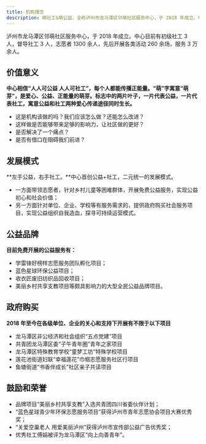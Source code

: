 ```yaml
---
title: 机构理念
description: 萌社工&萌公益，全称泸州市龙马潭区邻萌社区服务中心，于 2018 年成立。中心目前有初级社工 3 人，督导社工 3 人，志愿者 1300 余人，先后开展各类活动 260 余场，服务 3 万余人。
---
```



<PageDescription>

泸州市龙马潭区邻萌社区服务中心，于 2018 年成立。中心目前有初级社工 3 人，督导社工 3 人，志愿者 1300 余人，先后开展各类活动 260 余场，服务 3 万余人。

</PageDescription>

<Row className={principlesSection}>
<Column colMd={2} colLg={4}>

## 价值意义

</Column>
<Column colMd={6} colLg={8}>

**中心相信“人人可公益 人人可社工”，每个人都能传播正能量。“萌”字寓意“萌芽”，是爱心、公益、正能量的萌芽。标志中的两片叶子，一片代表公益，一片代表社工，寓意公益和社工两种爱心传递途径同时生长。**

- 这是机构该做的吗？我们应该怎么做？还能怎么改进？
- 这样做是否能够带来足够的影响力，让社区做的更好？
- 是否解决了一个痛点？
- 是否有借口在阻碍我们前进？

</Column>
</Row>

<Row className={principlesSection}>
<Column colMd={2} colLg={4}>

## 发展模式

</Column>
<Column colMd={6} colLg={8}>

**左手公益，右手社工。**中心首创公益+社工，二元统一的发展模式。

- 一方面带领志愿者，针对乡村儿童等困难群体，开展免费公益服务，实现公益初心和社会价值；
- 另一方面针对单位、企业、学校等有服务需求的，提供政府购买社会服务项目，实现公益组织自我造血，探寻可持续运营模式。

</Column>
</Row>

<Row className={principlesSection}>
<Column colMd={2} colLg={4}>

## 公益品牌

</Column>
<Column colMd={6} colLg={8}>

**目前免费开展的公益服务有：**

- 学雷锋好榜样志愿服务团队孵化项目；
- 蓝色星球环保公益项目；
- 收衣匠废旧纺织品回收项目；
- 美丽乡村共享支教项目等颇具影响力的大型全民公益品牌项目。

</Column>
</Row>

<Row className={principlesSection}>
<Column colMd={2} colLg={4}>

## 政府购买

</Column>
<Column colMd={6} colLg={8}>

**2018 年至今在各级单位、企业的关心和支持下开展有不限于以下项目**

- 龙马潭区非公经济和社会组织“五点党建”项目
- 共青团龙马潭区委“子午青年圈”青年之家项目
- 龙马潭区特殊教育学校“童梦工坊”特殊学校项目
- 莲花池街道妇联“幸福莲花”巾帼志愿服务社区行项目
- 鱼塘街道“书香伴成长”社区亲子共读项目

</Column>
</Row>

<Row className={principlesSection}>
<Column colMd={2} colLg={4}>

## 鼓励和荣誉

</Column>
<Column colMd={6} colLg={8}>

- 品牌项目“美丽乡村共享支教”入选共青团四川省委伙伴计划；
- “蓝色星球青少年环保志愿服务项目”获得泸州市青年志愿协会项目大赛优秀奖；
- “关爱空巢老人 用爱美丽泸州”获得泸州市宣传部公益广告优秀奖；
- 优秀社工傅娟被评为龙马潭区“向上向善青年”。

</Column>
</Row>
